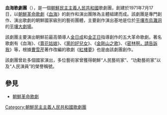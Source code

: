 {{noteTA
|G1=Korea
}}
{{Unreferenced|time=2020-12-15T13:38:47+00:00}}
{{Infobox Korean name|context=north|
img=|
hangul=피바다가극단|
hanja=피바다歌劇團|
rr=Pibada Gageukdan|
mr=P'ibada Kagŭktan|
}}
'''血海歌劇團'''（{{kor|k={{Link-Wikt|피|바다}}가극단|hanja=피바다歌劇團}}），是一個[[朝鮮民主主義人民共和國|朝鮮民主主義人民共和國]]歌劇團，創建於1971年7月17日，以[[朝鮮革命歌劇|朝鮮革命歌劇]]《[[血海_(歌劇)|血海]]》的創作和演出團隊為主體組建而成。該劇團是專門創作、演出歌劇的朝鮮國家級別的藝術團體，主要創作演出基地是位於[[平壤市|平壤市]][[烏灘洞|烏灘洞]]的[[平壤大劇場|平壤大劇場]]。

該劇團主要演出朝鮮前最高領導人[[金日成|金日成]]和[[金正日|金正日]]指導創作的五大革命歌劇，著名歌劇有《血海》、《[[賣花姑娘|賣花姑娘]]》、《[[黨的好兒女|黨的好兒女]]》、《[[金剛山之歌|金剛山之歌]]》、《[[密林啊，請告訴我|密林啊，請告訴我]]》等，根據[[曹雪芹|曹雪芹]]著作改編的歌劇《[[紅樓夢_(歌劇)|紅樓夢]]》也是由該劇團創作。

該劇團曾赴多個國家演出，多位藝術家曾獲得朝鮮“人民藝術家”、“功勳藝術家”以及“人民演員”的榮譽稱號。

== 參見 ==
*[[朝鮮革命歌劇|朝鮮革命歌劇]]

[[Category:朝鮮民主主義人民共和國歌劇團|Category:朝鮮民主主義人民共和國歌劇團]]